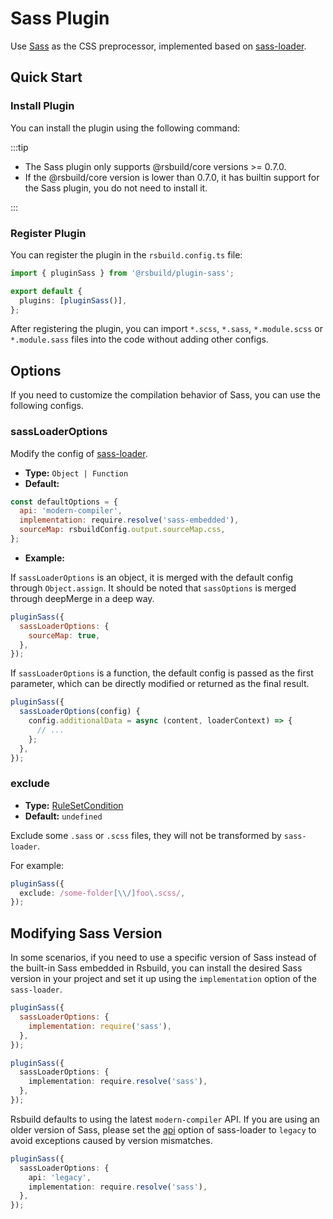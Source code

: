 # Sass Plugin


<SourceCode href="https://github.com/web-infra-dev/rsbuild/tree/main/packages/plugin-sass" />

Use [Sass](https://sass-lang.com/) as the CSS preprocessor, implemented based on [sass-loader](https://github.com/webpack-contrib/sass-loader).

## Quick Start

### Install Plugin

You can install the plugin using the following command:


<PackageManagerTabs command="add @rsbuild/plugin-sass -D" />

:::tip

- The Sass plugin only supports @rsbuild/core versions >= 0.7.0.
- If the @rsbuild/core version is lower than 0.7.0, it has builtin support for the Sass plugin, you do not need to install it.

:::

### Register Plugin

You can register the plugin in the `rsbuild.config.ts` file:

```ts title="rsbuild.config.ts"
import { pluginSass } from '@rsbuild/plugin-sass';

export default {
  plugins: [pluginSass()],
};
```

After registering the plugin, you can import `*.scss`, `*.sass`, `*.module.scss` or `*.module.sass` files into the code without adding other configs.

## Options

If you need to customize the compilation behavior of Sass, you can use the following configs.

### sassLoaderOptions

Modify the config of [sass-loader](https://github.com/webpack-contrib/sass-loader).

- **Type:** `Object | Function`
- **Default:**

```js
const defaultOptions = {
  api: 'modern-compiler',
  implementation: require.resolve('sass-embedded'),
  sourceMap: rsbuildConfig.output.sourceMap.css,
};
```

- **Example:**

If `sassLoaderOptions` is an object, it is merged with the default config through `Object.assign`. It should be noted that `sassOptions` is merged through deepMerge in a deep way.

```js
pluginSass({
  sassLoaderOptions: {
    sourceMap: true,
  },
});
```

If `sassLoaderOptions` is a function, the default config is passed as the first parameter, which can be directly modified or returned as the final result.

```js
pluginSass({
  sassLoaderOptions(config) {
    config.additionalData = async (content, loaderContext) => {
      // ...
    };
  },
});
```

### exclude

- **Type:** [RuleSetCondition](https://rspack.dev/config/module#condition)
- **Default:** `undefined`

Exclude some `.sass` or `.scss` files, they will not be transformed by `sass-loader`.

For example:

```ts
pluginSass({
  exclude: /some-folder[\\/]foo\.scss/,
});
```

## Modifying Sass Version

In some scenarios, if you need to use a specific version of Sass instead of the built-in Sass embedded in Rsbuild, you can install the desired Sass version in your project and set it up using the `implementation` option of the `sass-loader`.

```js
pluginSass({
  sassLoaderOptions: {
    implementation: require('sass'),
  },
});
```

```ts
pluginSass({
  sassLoaderOptions: {
    implementation: require.resolve('sass'),
  },
});
```

Rsbuild defaults to using the latest `modern-compiler` API. If you are using an older version of Sass, please set the [api](https://github.com/webpack-contrib/sass-loader?tab=readme-ov-file#api) option of sass-loader to `legacy` to avoid exceptions caused by version mismatches.

```ts
pluginSass({
  sassLoaderOptions: {
    api: 'legacy',
    implementation: require.resolve('sass'),
  },
});
```
